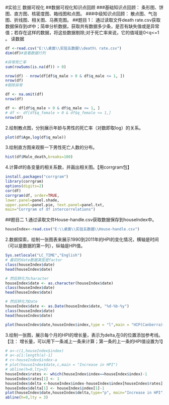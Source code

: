 #实验三 数据可视化
##数据可视化知识点回顾
###基础知识点回顾： 
条形图、饼图、直方图、核密度图、箱线图和点图。
###中级知识点回顾： 
散点图、气泡图、折线图、相关图、马赛克图。
##题目 1：
通过读取文件death rate.csv获取数据保存到df中；简单分析数据，获取共有数据多少条，是否有缺失值或是异常值；若存在这样的数据，将这些数据剔除;对于死亡率来说，它的值域是0<q<=1 。
读数据
```r
df <-read.csv("E:\\桌面\\实验五数据\\death\ rate.csv")
dim(df)#查看数据行列
```


```r
#异常死亡率
sum(rowSums(is.na(df)) > 0) 
```


```r
nrow(df) - nrow(df[df$q_male > 0 & df$q_male <= 1, ])
nrow(df)
#剔除异常
```


```r
df <- na.omit(df)
nrow(df)
```


```r
df <- df[df$q_male > 0 & df$q_male <= 1, ]
# df <- df[df$q_female > 0 & df$q_female <= 1,]
nrow(df)
```

2.绘制散点图，分别展示年龄与男性的死亡率（对数即取log）的关系。
```r
plot(df$Age,log(df$q_male))
```
3.绘制直方图来观察一下男性死亡人数的分布。

```r
hist(df$Male_death,breaks=100)
```

4.计算df的各变量的相关系数，并画出相关图。【用corrgram包】
```r
install.packages("corrgram")
library(corrgram)
options(digits=2)  
cor(df) 
corrgram(df, order=TRUE,
lower.panel=panel.shade,
upper.panel=panel.pie, text.panel=panel.txt,
main="Corrgram of df intercorrelations")
```

##题目二
1.通过读取文件House-handle.csv获取数据保存到houseIndex中。
```r
houseIndex<-read.csv("E:\\桌面\\实验五数据\\House-handle.csv")
```

2.数据探索，绘制一张图表来展示1990到2011年的HPI的变化情况，横轴是时间
（可以是数据的第一列），纵轴是HPI值。
```r
Sys.setlocale("LC_TIME","English")
# 最初的date数据类型是factor
class(houseIndex$date)
head(houseIndex$date)
```


```r
# 然后转化为character
houseIndex$date <- as.character(houseIndex$date)
class(houseIndex$date)
head(houseIndex$date)
```


```r
# 然后转化为Date
houseIndex$date <- as.Date(houseIndex$date, "%d-%b-%y")
class(houseIndex$date)
head(houseIndex$date)
```


```r
plot(houseIndex$date,houseIndex$index,type = "l",main = "HIP(Canberra)-since 1990")
```
3.绘制一张图，展示每个月的HPI的增长量，表示为delta,在0的位置添加参考线。
【注： 增长量，可以用下一条减上一条来计算；第一条的上一条的HPI值设置为1】
```r
# a<-c(1,houseIndex$index)
# a<-a[1:length(a)-1]
# c<-houseIndex$index-a
# plot(houseIndex$date,c,main = "Increase in HPI")
# abline(h=0,lty=3)
houseIndex$rates <- which(houseIndex$index==houseIndex$index)-1
houseIndex$rates[1] <- 1
houseIndex$delta <-houseIndex$index-houseIndex$index[houseIndex$rates]
houseIndex$delta[1] <- houseIndex$index[1]-1
plot(houseIndex$date,houseIndex$delta,type="p", main="Increase in HPI",xlab="时间",ylab="delta") 
abline(h=0,lty = 3) 
```

```r

```



```r
```


```r
```

